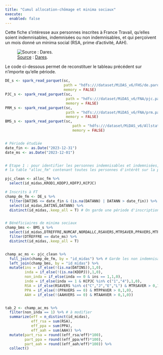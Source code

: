 ```yaml
---
title: "Cumul allocation-chômage et minima sociaux"
execute: 
  enabled: false
---
```


Cette fiche s'intéresse aux personnes inscrites à France Travail, qu'elles soient indemnisables, indemnisées ou non indemnisables, et qui perçoivent un mois donné un minima social (RSA, prime d'activité, AAH).

![[Source]{.underline} : [Dares](https://dares.travail-emploi.gouv.fr/publication/indemnisation-des-demandeurs-demploi-en-2023#:~:text=En%20d%C3%A9cembre%202023%2C%20les%20demandeurs,%C3%A0%20celui%20de%20d%C3%A9cembre%202022.).](images/clipboard-1381568040.png)

Le code ci-dessous permet de reconstituer le tableau précédent sur n'importe qu'elle période.

```r
DE_s <- spark_read_parquet(sc,
                           path = "hdfs:///dataset/MiDAS_v6/FHS/de.parquet",
                           memory = FALSE)
PJC_s <- spark_read_parquet(sc,
                            path = "hdfs:///dataset/MiDAS_v6/FNA/pjc.parquet",
                            memory = FALSE)
PRM_s <- spark_read_parquet(sc,
                            path = "hdfs:///dataset/MiDAS_v6/FNA/prm.parquet",
                            memory = FALSE)
BMS_s <- spark_read_parquet(sc,
                               path = "hdfs:///dataset/MiDAS_v6/Allstat/minsoc/cnaf_indiv_1223.parquet", # à modifier selon la période étudiée
                               memory = FALSE)


# Période étudiée
date_fin <- as.Date("2023-12-31")
date_ms <- as.Date("2023-12-01")


# Etape 1 : pour identifier les personnes indemnisables et indemnisées, repartir du code de la fiche "Allocations agrégées et régimes d'indemnisation", qui crée 
# la table "alloc_fm" contenant toutes les personnes d'intérêt sur la période étudiée.

pjc_clean <- alloc_fm %>% 
  select(id_midas,KROD1,KDDPJ,KDFPJ,KCPJC)

# Inscrits à FT
champ_de_fm <- DE_s %>%
  filter(DATINS <= date_fin & (is.na(DATANN) | DATANN > date_fin)) %>% # Nombre d'inscrits en fin de mois
  select(id_midas,DATINS,DATANN) %>% 
  distinct(id_midas,.keep_all = T) # On garde une période d'inscription par personne


# Bénéficiaires de minima sociaux
champ_bms <- BMS_s %>%
  select(id_midas,DTREFFRE,NUMCAF,NORDALLC,RSAVERS,MTRSAVER,PPAVERS,MTPPAVER,AAHVERS,MTAAHVER) %>%
  filter(DTREFFRE == date_ms) %>%
  distinct(id_midas,.keep_all = T)


champ_ac_ms <- pjc_clean %>% 
  full_join(champ_de_fm, by = "id_midas") %>% # Garde les non indemnisables
  left_join(champ_bms, by = "id_midas") %>%
  mutate(ins = if_else(!(is.na(DATINS)),1,0),
         inda = if_else(!(is.na(KDDPJ)),1,0),
         non_inda = if_else(inda == 0 & ins == 1,1,0),
         inde = if_else(inda == 1 & KCPJC %in% c("1","4"),1,0),
         RSA = if_else(RSAVERS %in% c("C","J","E","L") & MTRSAVER > 0,1,0),
         PPA = if_else(!(PPAVERS == 0) & MTPPAVER > 0,1,0),
         AAH = if_else(!(AAHVERS == 0) & MTAAHVER > 0,1,0))


tab_2 <- champ_ac_ms %>% 
  filter(non_inda == 1) %>% # à modifier
  summarize(eff = n_distinct(id_midas),
            eff_rsa = sum(RSA),
            eff_ppa = sum(PPA),
            eff_aah = sum(AAH)) %>% 
  mutate(part_rsa = round((eff_rsa/eff)*100),
         part_ppa = round((eff_ppa/eff)*100),
         part_aah = round((eff_aah/eff)*100)) %>% 
  collect()
```

